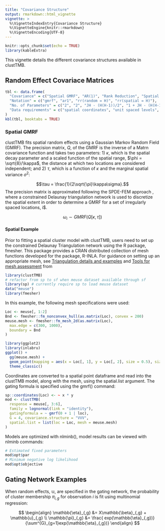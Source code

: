 ```yaml
---
title: "Covariance Structure"
output: rmarkdown::html_vignette
vignette: >
  %\VignetteIndexEntry{Covariance Structure}
  %\VignetteEngine{knitr::rmarkdown}
  %\VignetteEncoding{UTF-8}
---
```


```r
knitr::opts_chunk$set(echo = TRUE)
library(kableExtra)
```

This vignette details the different covariance structures available in clustTMB. 

## Random Effect Covariace Matrices

```r
tbl <- data.frame(
  "Covariance" = c("Spatial GMRF", "AR(1)", "Rank Reduction", "Spatial Rank Reduction"),
  "Notation" = c("gmrf", "ar1", "rr(random = H)", "rr(spatial = H)"),
  "No. of Parameters" = c("2", "2", "JH - (H(H-1))/2", "1 + JH - (H(H-1))/2"),
  "Data requirements" = c("spatial coordinates", "unit spaced levels", "", "spatial coordinates")
)
kbl(tbl, booktabs = TRUE)
```


### Spatial GMRF

clustTMB fits spatial random effects using a Gaussian Markov Random Field (GMRF). The precision matrix, $Q$, of the GMRF is the inverse of a Mat\latexcode{\'{e}}rn covariance function and takes two parameters: 1) $\kappa$, which is the spatial decay parameter and a scaled function of the spatial range, $\phi = \sqrt{8}/\kappa$, the distance at which two locations are considered independent; and 2) $\tau$, which is a function of $\kappa$ and the marginal spatial variance $\sigma^{2}$:

$$\tau = \frac{1}{2\sqrt{\pi}\kappa\sigma}.$$
The precision matrix is approximated following the SPDE-FEM approach \citep{Lindgren2011}, where a constrained Delaunay triangulation network is used to discretize the spatial extent in order to determine a GMRF for a set of irregularly spaced locations, i$. 

$$\omega_{i} \sim GMRF(Q[\kappa, \tau])$$

#### Spatial Example
Prior to fitting a spatial cluster model with clustTMB, users need to set up the constrained Delaunay Triangulation network using the R package, fmesher. This package provides a CRAN distributed collection of mesh functions developed for the package, R-INLA. For guidance on setting up an appropriate mesh, see [Triangulation details and examples](https://becarioprecario.bitbucket.io/spde-gitbook/ch-intro.html#sec:mesh) and [Tools for mesh assessment](https://becarioprecario.bitbucket.io/spde-gitbook/ch-intro.html#sec:toolsmesh) from 
```r
library(clustTMB)
# refactor from sp to sf when meuse dataset available through sf
library(sp) # currently require sp to load meuse dataset
data("meuse")
library(fmesher)
```

In this example, the following mesh specifications were used:
```r
Loc <- meuse[, 1:2]
Bnd <- fmesher::fm_nonconvex_hull(as.matrix(Loc), convex = 200)
meuse.mesh <- fmesher::fm_mesh_2d(as.matrix(Loc),
  max.edge = c(300, 1000),
  boundary = Bnd
)
```

```r
library(ggplot2)
library(inlabru)
ggplot() +
  gg(meuse.mesh) +
  geom_point(mapping = aes(x = Loc[, 1], y = Loc[, 2], size = 0.5), size = 0.5) +
  theme_classic()
```

Coordinates are converted to a spatial point dataframe and read into the clustTMB model, along with the mesh, using the spatial.list argument. The gating formula is specified using the gmrf() command:
```r
sp::coordinates(Loc) <- ~ x * y
mod <- clustTMB(
  response = meuse[, 3:6],
  family = lognormal(link = "identity"),
  gatingformula = ~ gmrf(0 + 1 | loc),
  G = 4, covariance.structure = "VVV",
  spatial.list = list(loc = Loc, mesh = meuse.mesh)
)
```

Models are optimized with nlminb(), model results can be viewed with nlminb commands:
```r
# Estimated fixed parameters
mod$opt$par
# Minimum negative log likelihood
mod$opt$objective
```
## Gating Network Examples

When random effects, $\mathbb{u}$, are specified in the gating network, the probability of cluster membership $\pi_{i,g}$ for observation $i$ is fit using multinomial regression: 

$$
\begin{align}
 \mathbb{\eta}_{,g} &= X\mathbb{\beta}_{,g} + \mathbb{u}_{,g} \\
 \mathbb{\pi}_{,g} &= \frac{ exp(\mathbb{\eta}_{,g})}{\sum^{G}_{g=1}exp(\mathbb{\eta}_{,g})} 
 \end{align}
$$
